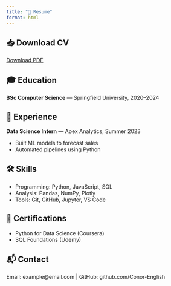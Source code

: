 ```yaml
---
title: "📄 Resume"
format: html
---
```


<div class="container mt-5" style="max-width: 900px;">
  <div class="card shadow p-4 animate__animated animate__fadeIn">

  <h2>📥 Download CV</h2>
  <a href="CV.pdf" class="btn btn-primary mb-4">Download PDF</a>

  <h2>🎓 Education</h2>
  <p><strong>BSc Computer Science</strong> — Springfield University, 2020–2024</p>

  <h2>💼 Experience</h2>
  <p><strong>Data Science Intern</strong> — Apex Analytics, Summer 2023</p>
  <ul>
    <li>Built ML models to forecast sales</li>
    <li>Automated pipelines using Python</li>
  </ul>

  <h2>🛠 Skills</h2>
  <ul>
    <li>Programming: Python, JavaScript, SQL</li>
    <li>Analysis: Pandas, NumPy, Plotly</li>
    <li>Tools: Git, GitHub, Jupyter, VS Code</li>
  </ul>

  <h2>📜 Certifications</h2>
  <ul>
    <li>Python for Data Science (Coursera)</li>
    <li>SQL Foundations (Udemy)</li>
  </ul>

  <h2>📬 Contact</h2>
  <p>Email: example@email.com | GitHub: github.com/Conor-English</p>

  </div>
</div>
